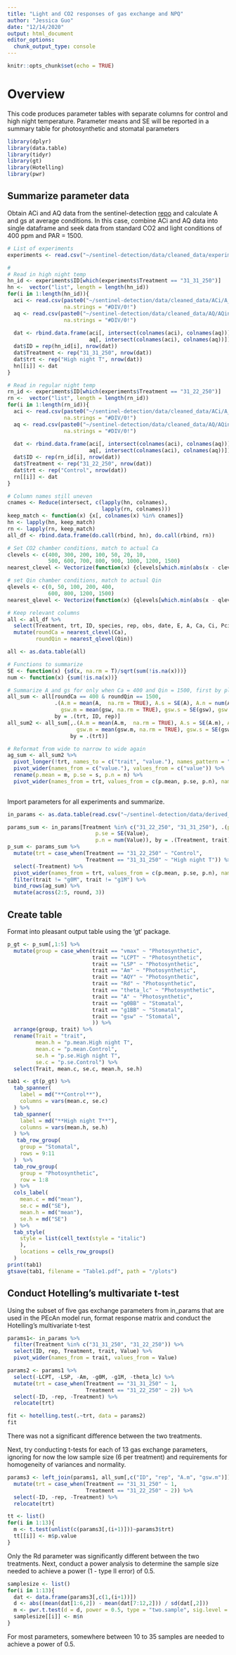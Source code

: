 ```yaml
---
title: "Light and CO2 responses of gas exchange and NPQ"
author: "Jessica Guo"
date: "12/14/2020"
output: html_document
editor_options: 
  chunk_output_type: console
---
```


```r
knitr::opts_chunk$set(echo = TRUE)
```

# Overview

This code produces parameter tables with separate columns for control and high night temperature. Parameter means and SE will be reported in a summary table for photosynthetic and stomatal parameters

```r
library(dplyr)
library(data.table)
library(tidyr)
library(gt)
library(Hotelling)
library(pwr)
```

## Summarize parameter data

Obtain ACi and AQ data from the sentinel-detection [repo](https://github.com/danforthcenter/sentinel-detection) and calculate A and gs at average conditions. In this case, combine ACi and AQ data into single dataframe and seek data from standard CO2 and light conditions of 400 ppm and PAR = 1500. 

```r
# List of experiments
experiments <- read.csv("~/sentinel-detection/data/cleaned_data/experiments.csv")

#
# Read in high night temp
hn_id <- experiments$ID[which(experiments$Treatment == "31_31_250")]
hn <-  vector("list", length = length(hn_id))
for(i in 1:length(hn_id)){
  aci <- read.csv(paste0("~/sentinel-detection/data/cleaned_data/ACi/A_Ci_curves_", hn_id[i], ".csv"), 
                  na.strings = "#DIV/0!")
  aq <- read.csv(paste0("~/sentinel-detection/data/cleaned_data/AQ/AQin_curves_", hn_id[i], ".csv"), 
                  na.strings = "#DIV/0!")
  
  dat <- rbind.data.frame(aci[, intersect(colnames(aci), colnames(aq))], 
                          aq[, intersect(colnames(aci), colnames(aq))])
  dat$ID = rep(hn_id[i], nrow(dat))
  dat$Treatment <- rep("31_31_250", nrow(dat))
  dat$trt <- rep("High night T", nrow(dat))
  hn[[i]] <- dat
}

# Read in regular night temp
rn_id <- experiments$ID[which(experiments$Treatment == "31_22_250")]
rn <-  vector("list", length = length(rn_id))
for(i in 1:length(rn_id)){
  aci <- read.csv(paste0("~/sentinel-detection/data/cleaned_data/ACi/A_Ci_curves_", rn_id[i], ".csv"), 
                  na.strings = "#DIV/0!")
  aq <- read.csv(paste0("~/sentinel-detection/data/cleaned_data/AQ/AQin_curves_", rn_id[i], ".csv"), 
                  na.strings = "#DIV/0!")
  
  dat <- rbind.data.frame(aci[, intersect(colnames(aci), colnames(aq))], 
                          aq[, intersect(colnames(aci), colnames(aq))])
  dat$ID <- rep(rn_id[i], nrow(dat))
  dat$Treatment <- rep("31_22_250", nrow(dat))
  dat$trt <- rep("Control", nrow(dat))
  rn[[i]] <- dat
}

# Column names still uneven
cnames <- Reduce(intersect, c(lapply(hn, colnames), 
                              lapply(rn, colnames)))
keep_match <- function(x) {x[, colnames(x) %in% cnames]}
hn <- lapply(hn, keep_match)
rn <- lapply(rn, keep_match)
all_df <- rbind.data.frame(do.call(rbind, hn), do.call(rbind, rn))

# Set CO2 chamber conditions, match to actual Ca
clevels <- c(400, 300, 200, 100, 50, 20, 10, 
             500, 600, 700, 800, 900, 1000, 1200, 1500)
nearest_clevel <- Vectorize(function(x) {clevels[which.min(abs(x - clevels))]})

# set Qin chamber conditions, match to actual Qin
qlevels <- c(0, 50, 100, 200, 400, 
             600, 800, 1200, 1500)
nearest_qlevel <- Vectorize(function(x) {qlevels[which.min(abs(x - qlevels))]})

# Keep relevant columns
all <- all_df %>%
  select(Treatment, trt, ID, species, rep, obs, date, E, A, Ca, Ci, Pci, Pca, Qin, gsw) %>%
  mutate(roundCa = nearest_clevel(Ca),
         roundQin = nearest_qlevel(Qin))

all <- as.data.table(all)

# Functions to summarize
SE <- function(x) {sd(x, na.rm = T)/sqrt(sum(!is.na(x)))}
num <- function(x) {sum(!is.na(x))}

# Summarize A and gs for only when Ca = 400 and Qin = 1500, first by plant, then by treatment
all_sum <- all[roundCa == 400 & roundQin == 1500,
               .(A.m = mean(A,  na.rm = TRUE), A.s = SE(A), A.n = num(A),
                 gsw.m = mean(gsw, na.rm = TRUE), gsw.s = SE(gsw), gsw.n = num(gsw)),
               by = .(trt, ID, rep)]
all_sum2 <- all_sum[,.(A.m = mean(A.m,  na.rm = TRUE), A.s = SE(A.m), A.n = num(A.m),
                      gsw.m = mean(gsw.m, na.rm = TRUE), gsw.s = SE(gsw.m), gsw.n = num(gsw.m)),
                    by = .(trt)]

# Reformat from wide to narrow to wide again
ag_sum <- all_sum2 %>%
  pivot_longer(!trt, names_to = c("trait", "value."), names_pattern = "(.*).(.)") %>%
  pivot_wider(names_from = c("value."), values_from = c("value")) %>%
  rename(p.mean = m, p.se = s, p.n = n) %>%
  pivot_wider(names_from = trt, values_from = c(p.mean, p.se, p.n), names_sep = ".") 
  
```

Import parameters for all experiments and summarize. 

```r
in_params <- as.data.table(read.csv("~/sentinel-detection/data/derived_data/parameters_data.csv"))

params_sum <- in_params[Treatment %in% c("31_22_250", "31_31_250"), .(p.mean = mean(Value, na.rm = T), 
                            p.se = SE(Value),
                            p.n = num(Value)), by = .(Treatment, trait)]
p_sum <- params_sum %>%
  mutate(trt = case_when(Treatment == "31_22_250" ~ "Control",
                         Treatment == "31_31_250" ~ "High night T")) %>%
  select(-Treatment) %>%
  pivot_wider(names_from = trt, values_from = c(p.mean, p.se, p.n), names_sep = ".") %>%
  filter(trait != "g0M", trait != "g1M") %>%
  bind_rows(ag_sum) %>%
  mutate(across(2:5, round, 3))
```

## Create table

Format into pleasant output table using the 'gt' package. 

```r
p_gt <- p_sum[,1:5] %>%
  mutate(group = case_when(trait == "vmax" ~ "Photosynthetic",
                           trait == "LCPT" ~ "Photosynthetic",
                           trait == "LSP" ~ "Photosynthetic",
                           trait == "Am" ~ "Photosynthetic",
                           trait == "AQY" ~ "Photosynthetic",
                           trait == "Rd" ~ "Photosynthetic",
                           trait == "theta_lc" ~ "Photosynthetic",
                           trait == "A" ~ "Photosynthetic",
                           trait == "g0BB" ~ "Stomatal",
                           trait == "g1BB" ~ "Stomatal",
                           trait == "gsw" ~ "Stomatal",
                           )) %>%
  arrange(group, trait) %>%
  rename(Trait = "trait",
         mean.h = "p.mean.High night T",
         mean.c = "p.mean.Control",
         se.h = "p.se.High night T",
         se.c = "p.se.Control") %>%
  select(Trait, mean.c, se.c, mean.h, se.h)

tab1 <- gt(p_gt) %>%
  tab_spanner(
    label = md("**Control**"),
    columns = vars(mean.c, se.c)
  ) %>%
  tab_spanner(
    label = md("**High night T**"),
    columns = vars(mean.h, se.h)
  ) %>%
   tab_row_group(
    group = "Stomatal",
    rows = 9:11
  )  %>%
  tab_row_group(
    group = "Photosynthetic",
    row = 1:8
  ) %>%
  cols_label(
    mean.c = md("mean"),
    se.c = md("SE"),
    mean.h = md("mean"),
    se.h = md("SE")
  ) %>%
  tab_style(
    style = list(cell_text(style = "italic")
    ),
    locations = cells_row_groups()
  )
print(tab1)
gtsave(tab1, filename = "Table1.pdf", path = "/plots")
```

## Conduct Hotelling's multivariate t-test

Using the subset of five gas exchange parameters from in_params that are used in the PEcAn model run, format response matrix and conduct the Hotelling's multivariate t-test

```r
params1<- in_params %>%
  filter(Treatment %in% c("31_31_250", "31_22_250")) %>%
  select(ID, rep, Treatment, trait, Value) %>%
  pivot_wider(names_from = trait, values_from = Value) 

params2 <- params1 %>%
  select(-LCPT, -LSP, -Am, -g0M, -g1M, -theta_lc) %>%
  mutate(trt = case_when(Treatment == "31_31_250" ~ 1,
                         Treatment == "31_22_250" ~ 2)) %>%
  select(-ID, -rep, -Treatment) %>%
  relocate(trt)

fit <- hotelling.test(.~trt, data = params2)
fit
```

There was not a significant difference between the two treatments. 

Next, try conducting t-tests for each of 13 gas exchange parameters, ignoring for now the low sample size (6 per treatment) and requirements for homogeneity of variances and normality. 
```r
params3 <- left_join(params1, all_sum[,c("ID", "rep", "A.m", "gsw.m")]) %>%
  mutate(trt = case_when(Treatment == "31_31_250" ~ 1,
                         Treatment == "31_22_250" ~ 2)) %>%
  select(-ID, -rep, -Treatment) %>%
  relocate(trt)

tt <- list()
for(i in 1:13){
  m <- t.test(unlist(c(params3[,(i+1)]))~params3$trt)
  tt[[i]] <- m$p.value
}
```

Only the Rd parameter was significantly different between the two treatments. Next, conduct a power analysis to determine the sample size needed to achieve a power (1 - type II error) of 0.5. 
```r
samplesize <- list()
for(i in 1:13){
  dat <- data.frame(params3[,c(1,(i+1))])
  d <- abs((mean(dat[1:6,2]) - mean(dat[7:12,2])) / sd(dat[,2]))
  m <- pwr.t.test(d = d, power = 0.5, type = "two.sample", sig.level = 0.05)
  samplesize[[i]] <- m$n
}
```
For most parameters, somewhere between 10 to 35 samples are needed to achieve a power of 0.5.